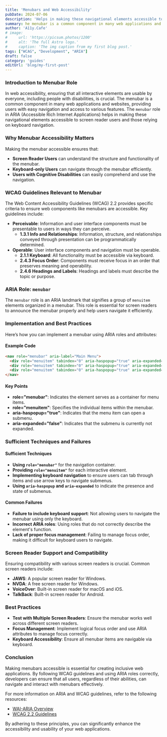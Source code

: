 ```yaml
---
title: 'Menubars and Web Accessibility'
pubDate: 2024-07-06
description: 'Helps in making these navigational elements accessible to screen reader users and those relying on keyboard navigation.'
summary: he menubar is a common component in many web applications and websites, providing users with easy navigation and access to various features. The `menubar` role in ARIA (Accessible Rich Internet Applications) helps in making these navigational elements accessible to screen reader users and those relying on keyboard navigation.
author: 'A11y.Cafe'
# image:
#     url: 'https://picsum.photos/1200'
#     alt: 'The full Astro logo.'
#     caption: 'The img caption from my first blog post.'
tags: ["WCAG", "Development", "ARIA"]
draft: false
category: 'guides'
editUrl: 'blog/my-first-post'
---
```


### Introduction to Menubar Role
In web accessibility, ensuring that all interactive elements are usable by everyone, including people with disabilities, is crucial. The menubar is a common component in many web applications and websites, providing users with easy navigation and access to various features. The `menubar` role in ARIA (Accessible Rich Internet Applications) helps in making these navigational elements accessible to screen reader users and those relying on keyboard navigation.

### Why Menubar Accessibility Matters
Making the menubar accessible ensures that:
- **Screen Reader Users** can understand the structure and functionality of the menubar.
- **Keyboard-only Users** can navigate through the menubar efficiently.
- **Users with Cognitive Disabilities** can easily comprehend and use the navigation.

### WCAG Guidelines Relevant to Menubar
The Web Content Accessibility Guidelines (WCAG) 2.2 provides specific criteria to ensure web components like menubars are accessible. Key guidelines include:

- **Perceivable**: Information and user interface components must be presentable to users in ways they can perceive.
  - **1.3.1 Info and Relationships**: Information, structure, and relationships conveyed through presentation can be programmatically determined.
- **Operable**: User interface components and navigation must be operable.
  - **2.1.1 Keyboard**: All functionality must be accessible via keyboard.
  - **2.4.3 Focus Order**: Components must receive focus in an order that preserves meaning and operability.
  - **2.4.6 Headings and Labels**: Headings and labels must describe the topic or purpose.

### ARIA Role: `menubar`
The `menubar` role is an ARIA landmark that signifies a group of `menuitem` elements organized in a menubar. This role is essential for screen readers to announce the menubar properly and help users navigate it efficiently.

### Implementation and Best Practices
Here’s how you can implement a menubar using ARIA roles and attributes:

#### Example Code
```html
<nav role="menubar" aria-label="Main Menu">
  <div role="menuitem" tabindex="0" aria-haspopup="true" aria-expanded="false">File</div>
  <div role="menuitem" tabindex="0" aria-haspopup="true" aria-expanded="false">Edit</div>
  <div role="menuitem" tabindex="0" aria-haspopup="true" aria-expanded="false">View</div>
</nav>
```

#### Key Points
- **role="menubar"**: Indicates the element serves as a container for menu items.
- **role="menuitem"**: Specifies the individual items within the menubar.
- **aria-haspopup="true"**: Indicates that the menu item can open a submenu.
- **aria-expanded="false"**: Indicates that the submenu is currently not expanded.

### Sufficient Techniques and Failures
#### Sufficient Techniques
- **Using `role="menubar"`** for the navigation container.
- **Providing `role="menuitem"`** for each interactive element.
- **Implementing keyboard navigation** to ensure users can tab through items and use arrow keys to navigate submenus.
- **Using `aria-haspopup` and `aria-expanded`** to indicate the presence and state of submenus.

#### Common Failures
- **Failure to include keyboard support**: Not allowing users to navigate the menubar using only the keyboard.
- **Incorrect ARIA roles**: Using roles that do not correctly describe the element's function.
- **Lack of proper focus management**: Failing to manage focus order, making it difficult for keyboard users to navigate.

### Screen Reader Support and Compatibility
Ensuring compatibility with various screen readers is crucial. Common screen readers include:
- **JAWS**: A popular screen reader for Windows.
- **NVDA**: A free screen reader for Windows.
- **VoiceOver**: Built-in screen reader for macOS and iOS.
- **TalkBack**: Built-in screen reader for Android.

### Best Practices
- **Test with Multiple Screen Readers**: Ensure the menubar works well across different screen readers.
- **Focus Management**: Implement logical focus order and use ARIA attributes to manage focus correctly.
- **Keyboard Accessibility**: Ensure all menubar items are navigable via keyboard.

### Conclusion
Making menubars accessible is essential for creating inclusive web applications. By following WCAG guidelines and using ARIA roles correctly, developers can ensure that all users, regardless of their abilities, can navigate and interact with menubars effectively.

For more information on ARIA and WCAG guidelines, refer to the following resources:
- <a href="https://www.w3.org/WAI/standards-guidelines/aria/" target="_blank">WAI-ARIA Overview</a>
- <a href="https://www.w3.org/TR/WCAG22/" target="_blank">WCAG 2.2 Guidelines</a>

By adhering to these principles, you can significantly enhance the accessibility and usability of your web applications.